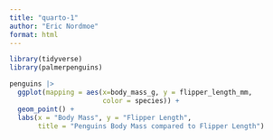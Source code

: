 ```yaml
---
title: "quarto-1"
author: "Eric Nordmoe"
format: html
---
```



```r
library(tidyverse)
library(palmerpenguins)
```


```r
penguins |> 
  ggplot(mapping = aes(x=body_mass_g, y = flipper_length_mm,
                       color = species)) +
  geom_point() + 
  labs(x = "Body Mass", y = "Flipper Length",
       title = "Penguins Body Mass compared to Flipper Length")
  
```

